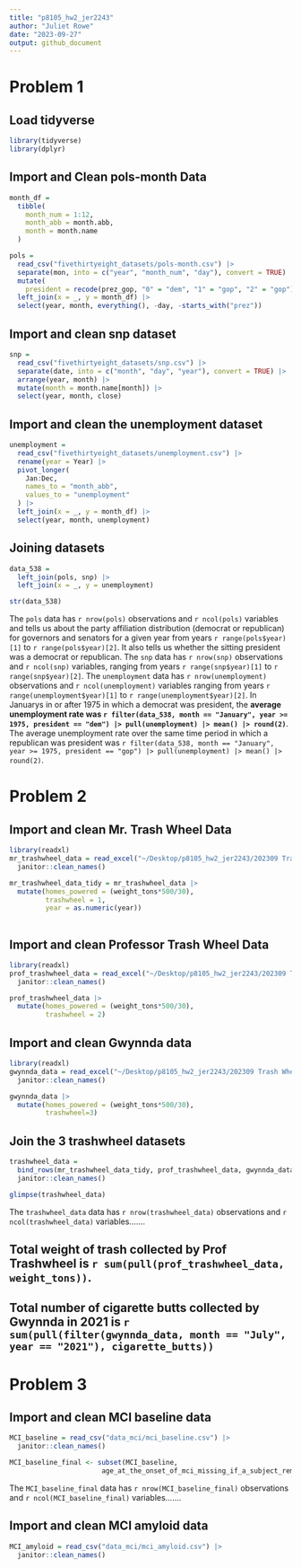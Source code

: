```yaml
---
title: "p8105_hw2_jer2243"
author: "Juliet Rowe"
date: "2023-09-27"
output: github_document
---
```


# Problem 1

## Load tidyverse
```r
library(tidyverse)
library(dplyr)
```


## Import and Clean pols-month Data

```r
month_df = 
  tibble(
    month_num = 1:12,
    month_abb = month.abb,
    month = month.name
  )

pols = 
  read_csv("fivethirtyeight_datasets/pols-month.csv") |>
  separate(mon, into = c("year", "month_num", "day"), convert = TRUE) |>
  mutate(
    president = recode(prez_gop, "0" = "dem", "1" = "gop", "2" = "gop")) |>
  left_join(x = _, y = month_df) |> 
  select(year, month, everything(), -day, -starts_with("prez")) 
```

## Import and clean snp dataset

```r
snp = 
  read_csv("fivethirtyeight_datasets/snp.csv") |>
  separate(date, into = c("month", "day", "year"), convert = TRUE) |>
  arrange(year, month) |>
  mutate(month = month.name[month]) |>
  select(year, month, close) 
```


## Import and clean the unemployment dataset

```r
unemployment = 
  read_csv("fivethirtyeight_datasets/unemployment.csv") |>
  rename(year = Year) |>
  pivot_longer(
    Jan:Dec, 
    names_to = "month_abb",
    values_to = "unemployment"
  ) |> 
  left_join(x = _, y = month_df) |> 
  select(year, month, unemployment)
```


## Joining datasets
```r
data_538 = 
  left_join(pols, snp) |>
  left_join(x = _, y = unemployment)

str(data_538)
```

The `pols` data has `r nrow(pols)` observations and `r ncol(pols)` variables and tells us about the party affiliation distribution (democrat or republican) for governors and senators for a given year from years `r range(pols$year)[1]` to `r range(pols$year)[2]`. It also tells us whether the sitting president was a democrat or republican. The `snp` data has `r nrow(snp)` observations and `r ncol(snp)` variables, ranging from years `r range(snp$year)[1]` to `r range(snp$year)[2]`. The `unemployment` data has `r nrow(unemployment)` observations and `r ncol(unemployment)` variables ranging from years `r range(unemployment$year)[1]` to `r range(unemployment$year)[2]`. In Januarys in or after 1975 in which a democrat was president, the **average unemployment rate was `r filter(data_538, month == "January", year >= 1975, president == "dem") |> pull(unemployment) |> mean() |> round(2)`**.  The average unemployment rate over the same time period in which a republican was president was `r filter(data_538, month == "January", year >= 1975, president == "gop") |> pull(unemployment) |> mean() |> round(2)`.

# Problem 2

## Import and clean Mr. Trash Wheel Data

```r
library(readxl)
mr_trashwheel_data = read_excel("~/Desktop/p8105_hw2_jer2243/202309 Trash Wheel Collection Data.xlsx", sheet=1, range="A2:N587") |>
  janitor::clean_names()

mr_trashwheel_data_tidy = mr_trashwheel_data |>
  mutate(homes_powered = (weight_tons*500/30),
         trashwheel = 1,
         year = as.numeric(year))
  
```

## Import and clean Professor Trash Wheel Data

```r
library(readxl)
prof_trashwheel_data = read_excel("~/Desktop/p8105_hw2_jer2243/202309 Trash Wheel Collection Data.xlsx", sheet=2, range="A2:M109") |>
  janitor::clean_names()

prof_trashwheel_data |>
  mutate(homes_powered = (weight_tons*500/30),
         trashwheel = 2)

```

## Import and clean Gwynnda data

```r
library(readxl)
gwynnda_data = read_excel("~/Desktop/p8105_hw2_jer2243/202309 Trash Wheel Collection Data.xlsx", sheet=4, range="A2:L159") |>
  janitor::clean_names()

gwynnda_data |>
  mutate(homes_powered = (weight_tons*500/30),
         trashwheel=3)
```

## Join the 3 trashwheel datasets
```r
trashwheel_data =
  bind_rows(mr_trashwheel_data_tidy, prof_trashwheel_data, gwynnda_data) |>
  janitor::clean_names()

glimpse(trashwheel_data)

```

The `trashwheel_data` data has `r nrow(trashwheel_data)` observations and `r ncol(trashwheel_data)` variables.......



## Total weight of trash collected by Prof Trashwheel is `r sum(pull(prof_trashwheel_data, weight_tons))`.


 
## Total number of cigarette butts collected by Gwynnda in 2021 is `r sum(pull(filter(gwynnda_data, month == "July", year == "2021"), cigarette_butts))`


# Problem 3

## Import and clean MCI baseline data
```r
MCI_baseline = read_csv("data_mci/mci_baseline.csv") |>
  janitor::clean_names()

MCI_baseline_final <- subset(MCI_baseline, 
                       age_at_the_onset_of_mci_missing_if_a_subject_remains_mci_free_during_the_follow_up_period >= age_at_the_study_baseline | age_at_the_onset_of_mci_missing_if_a_subject_remains_mci_free_during_the_follow_up_period == ".")

```

The `MCI_baseline_final` data has `r nrow(MCI_baseline_final)` observations and `r ncol(MCI_baseline_final)` variables.......

## Import and clean MCI amyloid data
```r
MCI_amyloid = read_csv("data_mci/mci_amyloid.csv") |>
  janitor::clean_names()
```



